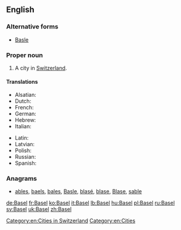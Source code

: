 ==English==

===Alternative forms===
* [[Basle]]

===Proper noun===
{{en-proper noun}}

# A city in [[Switzerland]].

====Translations====
{{trans-top|city in Switzerland}}
* Alsatian: {{t|gsw|Bàsel}}
* Dutch: {{t|nl|Bazel|n}}
* French: {{t+|fr|Bâle|f}}
* German: {{t+|de|Basel|n}}
* Hebrew: {{t|he|באזל|tr=bazel}}
* Italian: {{t+|it|Basilea|f}}
{{trans-mid}}
* Latin: {{t|la|Basilea|f}}
* Latvian: {{t|lv|Bāzele|f}}
* Polish: {{t+|pl|Bazylea|f}}
* Russian: {{t|ru|Ба́зель|m|sc=Cyrl|tr=Bázɛlʹ}}
* Spanish: {{t+|es|Basilea}}
{{trans-bottom}}

[[Category:en:Cities in Switzerland]]
[[Category:en:Cities]]

===Anagrams===
* [[ables#English|ables]], [[baels#English|baels]], [[bales#English|bales]], [[Basle#English|Basle]], [[blasé#English|blasé]], [[blase#English|blase]], [[Blase#English|Blase]], [[sable#English|sable]]

[[de:Basel]]
[[fr:Basel]]
[[ko:Basel]]
[[it:Basel]]
[[lb:Basel]]
[[hu:Basel]]
[[pl:Basel]]
[[ru:Basel]]
[[sv:Basel]]
[[uk:Basel]]
[[zh:Basel]]